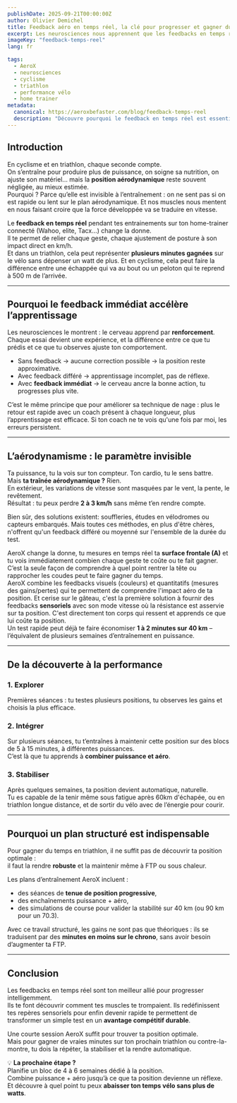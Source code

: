```yaml
---
publishDate: 2025-09-21T00:00:00Z
author: Olivier Demichel
title: Feedback aéro en temps réel, la clé pour progresser et gagner du temps à vélo et en triathlon
excerpt: Les neurosciences nous apprennent que les feedbacks en temps réels sont essentiels à l'apprentissage. En matière d'aérodynamisme où nos sensations nous trompent, les feedbacks AeroX offrent enfin une voie crédible et scientifique pour comprendre et maitriser l'impact de ta position sur ta vitesse.
imageKey: "feedback-temps-reel"
lang: fr

tags:
  - AeroX
  - neurosciences
  - cyclisme
  - triathlon
  - performance vélo
  - home trainer
metadata:
  canonical: https://aeroxbefaster.com/blog/feedback-temps-reel
  description: "Découvre pourquoi le feedback en temps réel est essentiel pour optimiser ta position aérodynamique et gagner des minutes en triathlon et en contre-la-montre."
---
```


## Introduction  

En cyclisme et en triathlon, chaque seconde compte.  
On s’entraîne pour produire plus de puissance, on soigne sa nutrition, on ajuste son matériel… mais la **position aérodynamique** reste souvent négligée, au mieux estimée.  
Pourquoi ? Parce qu’elle est invisible à l’entraînement : on ne sent pas si on est rapide ou lent sur le plan aérodynamique. Et nos muscles nous mentent en nous faisant croire que la force développée va se traduire en vitesse.    

Le **feedback en temps réel** pendant tes entrainements sur ton home-trainer connecté (Wahoo, elite, Tacx...) change la donne.  
Il te permet de relier chaque geste, chaque ajustement de posture à son impact direct en km/h.  
Et dans un triathlon, cela peut représenter **plusieurs minutes gagnées** sur le vélo sans dépenser un watt de plus.  Et en cyclisme, cela peut faire la différence entre une échappée qui va au bout ou un peloton qui te reprend à 500 m de l’arrivée.

---

## Pourquoi le feedback immédiat accélère l’apprentissage  

Les neurosciences le montrent : le cerveau apprend par **renforcement**.  
Chaque essai devient une expérience, et la différence entre ce que tu prédis et ce que tu observes ajuste ton comportement.  

- Sans feedback → aucune correction possible → la position reste approximative.  
- Avec feedback différé → apprentissage incomplet, pas de réflexe.  
- Avec **feedback immédiat** → le cerveau ancre la bonne action, tu progresses plus vite.  

C’est le même principe que pour améliorer sa technique de nage : plus le retour est rapide avec un coach présent à chaque longueur, plus l’apprentissage est efficace. Si ton coach ne te vois qu'une fois par moi, les erreurs persistent.

---

## L’aérodynamisme : le paramètre invisible  

Ta puissance, tu la vois sur ton compteur. Ton cardio, tu le sens battre.  
Mais **ta traînée aérodynamique ?** Rien.  
En extérieur, les variations de vitesse sont masquées par le vent, la pente, le revêtement.  
Résultat : tu peux perdre **2 à 3 km/h** sans même t’en rendre compte.  

Bien sûr, des solutions existent: souffleries, études en vélodromes ou capteurs embarqués. Mais toutes ces méthodes, en plus d'être chères, n'offrent qu'un feedback différé ou moyenné sur l'ensemble de la durée du test. 

AeroX change la donne, tu mesures en temps réel ta **surface frontale (A)** et tu vois immédiatement combien chaque geste te coûte ou te fait gagner.  
C’est la seule façon de comprendre à quel point rentrer la tête ou rapprocher les coudes peut te faire gagner du temps.  
AeroX combine les feedbacks visuels (couleurs) et quantitatifs (mesures des gains/pertes) qui te permettent de comprendre l'impact aéro de ta position. Et cerise sur le gâteau, c'est la première solution à fournir des feedbacks **sensoriels** avec son mode vitesse où la résistance est asservie sur ta position. C'est directement ton corps qui ressent et apprends ce que lui coûte ta position.  
Un test rapide peut déjà te faire économiser **1 à 2 minutes sur 40 km** – l’équivalent de plusieurs semaines d’entraînement en puissance.

---

## De la découverte à la performance  

### 1. Explorer  
Premières séances : tu testes plusieurs positions, tu observes les gains et choisis la plus efficace.  

### 2. Intégrer  
Sur plusieurs séances, tu t’entraînes à maintenir cette position sur des blocs de 5 à 15 minutes, à différentes puissances.  
C’est là que tu apprends à **combiner puissance et aéro**.  

### 3. Stabiliser  
Après quelques semaines, ta position devient automatique, naturelle.  
Tu es capable de la tenir même sous fatigue après 60km d'échapée, ou en triathlon longue distance, et de sortir du vélo avec de l’énergie pour courir.

---

## Pourquoi un plan structuré est indispensable  

Pour gagner du temps en triathlon, il ne suffit pas de découvrir ta position optimale :  
il faut la rendre **robuste** et la maintenir même à FTP ou sous chaleur.  

Les plans d’entraînement AeroX incluent :  
- des séances de **tenue de position progressive**,  
- des enchaînements puissance + aéro,  
- des simulations de course pour valider la stabilité sur 40 km (ou 90 km pour un 70.3).  

Avec ce travail structuré, les gains ne sont pas que théoriques : ils se traduisent par des **minutes en moins sur le chrono**, sans avoir besoin d’augmenter ta FTP.

---

## Conclusion  

Les feedbacks en temps réel sont ton meilleur allié pour progresser intelligemment.  
Ils te font découvrir comment tes muscles te trompaient. Ils redéfinissent tes repères sensoriels pour enfin devenir rapide  te permettent de transformer un simple test en un **avantage compétitif durable**.  

Une courte session AeroX suffit pour trouver ta position optimale.  
Mais pour gagner de vraies minutes sur ton prochain triathlon ou contre-la-montre, tu dois la répéter, la stabiliser et la rendre automatique.  

💡 **La prochaine étape ?**  
Planifie un bloc de 4 à 6 semaines dédié à la position.  
Combine puissance + aéro jusqu’à ce que ta position devienne un réflexe.  
Et découvre à quel point tu peux **abaisser ton temps vélo sans plus de watts**.
